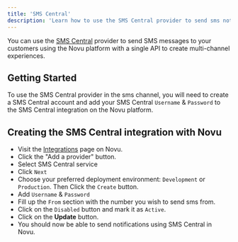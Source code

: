 ```yaml
---
title: 'SMS Central'
description: 'Learn how to use the SMS Central provider to send sms notifications using Novu'
---
```


You can use the [SMS Central](https://www.smscentral.com.au/) provider to send SMS messages to your customers using the Novu platform with a single API to create multi-channel experiences.

## Getting Started

To use the SMS Central provider in the sms channel, you will need to create a SMS Central account and add your SMS Central `Username` & `Password` to the SMS Central integration on the Novu platform.

## Creating the SMS Central integration with Novu

- Visit the [Integrations](https://dashboard.novu.co/integrations?utm_campaign=docs-sms-smscentral) page on Novu.
- Click the "Add a provider" button.
- Select SMS Central service
- Click `Next`
- Choose your preferred deployment environment: `Development` or `Production`. Then Click the `Create` button.
- Add `Username` & `Password`
- Fill up the `From` section with the number you wish to send sms from.
- Click on the `Disabled` button and mark it as `Active`.
- Click on the **Update** button.
- You should now be able to send notifications using SMS Central in Novu.
